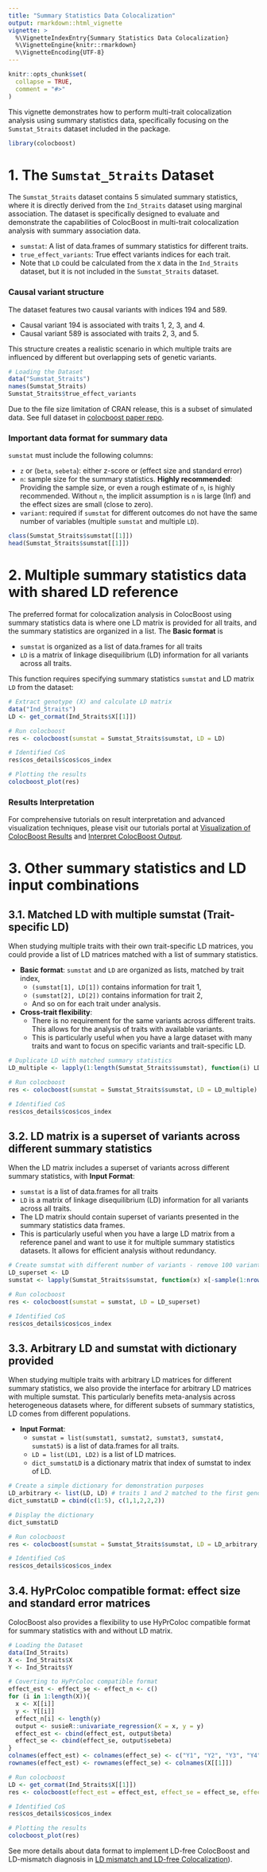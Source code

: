 ```yaml
---
title: "Summary Statistics Data Colocalization"
output: rmarkdown::html_vignette
vignette: >
  %\VignetteIndexEntry{Summary Statistics Data Colocalization}
  %\VignetteEngine{knitr::rmarkdown}
  %\VignetteEncoding{UTF-8}
---
```


```r
knitr::opts_chunk$set(
  collapse = TRUE,
  comment = "#>"
)
```

This vignette demonstrates how to perform multi-trait colocalization analysis using summary statistics data, 
specifically focusing on the `Sumstat_5traits` dataset included in the package.


```r
library(colocboost)
```


# 1. The `Sumstat_5traits` Dataset

The `Sumstat_5traits` dataset contains 5 simulated summary statistics, where it is directly derived from the `Ind_5traits` dataset using marginal association.
The dataset is specifically designed to evaluate and demonstrate the capabilities of ColocBoost in multi-trait colocalization analysis with summary association data.

- `sumstat`: A list of data.frames of summary statistics for different traits.
- `true_effect_variants`: True effect variants indices for each trait.
- Note that `LD` could be calculated from the `X` data in the `Ind_5traits` dataset, but it is not included in the `Sumstat_5traits` dataset.

### Causal variant structure
The dataset features two causal variants with indices 194 and 589.

- Causal variant 194 is associated with traits 1, 2, 3, and 4.
- Causal variant 589 is associated with traits 2, 3, and 5.

This structure creates a realistic scenario in which multiple traits are influenced by different but overlapping sets of genetic variants.

```r
# Loading the Dataset
data("Sumstat_5traits")
names(Sumstat_5traits)
Sumstat_5traits$true_effect_variants
```

Due to the file size limitation of CRAN release, this is a subset of simulated data. See full dataset in [colocboost paper repo](https://github.com/StatFunGen/colocboost-paper).

### Important data format for summary data
`sumstat` must include the following columns:

- `z` or (`beta`, `sebeta`): either z-score or (effect size and standard error)
- `n`: sample size for the summary statistics. **Highly recommended**: Providing the sample size, or even a rough estimate of `n`,
is highly recommended. Without `n`, the implicit assumption is `n` is large (Inf) and the effect sizes are small (close to zero). 
- `variant`: required if `sumstat` for different outcomes do not have the same number of variables (multiple `sumstat` and multiple `LD`).


```r
class(Sumstat_5traits$sumstat[[1]])
head(Sumstat_5traits$sumstat[[1]])
```

# 2. Multiple summary statistics data with shared LD reference


The preferred format for colocalization analysis in ColocBoost using summary statistics data is where one LD matrix is provided for all traits, 
and the summary statistics are organized in a list. The **Basic format** is 

- `sumstat` is organized as a list of data.frames for all traits
- `LD` is a matrix of linkage disequilibrium (LD) information for all variants across all traits.


This function requires specifying summary statistics `sumstat` and LD matrix `LD` from the dataset:
```r
# Extract genotype (X) and calculate LD matrix
data("Ind_5traits")
LD <- get_cormat(Ind_5traits$X[[1]])

# Run colocboost
res <- colocboost(sumstat = Sumstat_5traits$sumstat, LD = LD)

# Identified CoS
res$cos_details$cos$cos_index

# Plotting the results
colocboost_plot(res)
```


### Results Interpretation

For comprehensive tutorials on result interpretation and advanced visualization techniques, please visit our tutorials portal 
at [Visualization of ColocBoost Results](https://statfungen.github.io/colocboost/articles/Visualization_ColocBoost_Output.html) and
[Interpret ColocBoost Output](https://statfungen.github.io/colocboost/articles/Interpret_ColocBoost_Output.html).


# 3. Other summary statistics and LD input combinations

## 3.1. Matched LD with multiple sumstat (Trait-specific LD)   

When studying multiple traits with their own trait-specific LD matrices, you could provide a list of LD matrices matched with a list of summary statistics.

- **Basic format**: `sumstat` and `LD` are organized as lists, matched by trait index,
    - `(sumstat[1], LD[1])` contains information for trait 1,
    - `(sumstat[2], LD[2])` contains information for trait 2,
    - And so on for each trait under analysis.
- **Cross-trait flexibility**: 
    - There is no requirement for the same variants across different traits. This allows for the analysis of traits with available variants.
    - This is particularly useful when you have a large dataset with many traits and want to focus on specific variants and trait-specific LD.

```r
# Duplicate LD with matched summary statistics
LD_multiple <- lapply(1:length(Sumstat_5traits$sumstat), function(i) LD )

# Run colocboost
res <- colocboost(sumstat = Sumstat_5traits$sumstat, LD = LD_multiple)

# Identified CoS
res$cos_details$cos$cos_index
```


## 3.2. LD matrix is a superset of variants across different summary statistics

When the LD matrix includes a superset of variants across different summary statistics, with **Input Format**:

- `sumstat` is a list of data.frames for all traits
- `LD` is a matrix of linkage disequilibrium (LD) information for all variants across all traits.
- The LD matrix should contain superset of variants presented in the summary statistics data frames.
- This is particularly useful when you have a large LD matrix from a reference panel and want to use it for multiple summary statistics datasets. 
It allows for efficient analysis without redundancy.


```r
# Create sumstat with different number of variants - remove 100 variants in each sumstat
LD_superset <- LD
sumstat <- lapply(Sumstat_5traits$sumstat, function(x) x[-sample(1:nrow(x), 20), , drop = FALSE])

# Run colocboost
res <- colocboost(sumstat = sumstat, LD = LD_superset)

# Identified CoS
res$cos_details$cos$cos_index
```


## 3.3. Arbitrary LD and sumstat with dictionary provided

When studying multiple traits with arbitrary LD matrices for different summary statistics, 
we also provide the interface for arbitrary LD matrices with multiple sumstat. 
This particularly benefits meta-analysis across heterogeneous datasets where, 
for different subsets of summary statistics, LD comes from different populations.

- **Input Format**:
    - `sumstat = list(sumstat1, sumstat2, sumstat3, sumstat4, sumstat5)` is a list of data.frames for all traits.
    - `LD = list(LD1, LD2)` is a list of LD matrices.
    - `dict_sumstatLD` is a dictionary matrix that index of sumstat to index of LD.


```r
# Create a simple dictionary for demonstration purposes
LD_arbitrary <- list(LD, LD) # traits 1 and 2 matched to the first genotype matrix; traits 3,4,5 matched to the third genotype matrix.
dict_sumstatLD = cbind(c(1:5), c(1,1,2,2,2))

# Display the dictionary
dict_sumstatLD

# Run colocboost
res <- colocboost(sumstat = Sumstat_5traits$sumstat, LD = LD_arbitrary, dict_sumstatLD = dict_sumstatLD)

# Identified CoS
res$cos_details$cos$cos_index
```


## 3.4. HyPrColoc compatible format: effect size and standard error matrices

ColocBoost also provides a flexibility to use HyPrColoc compatible format for summary statistics with and without LD matrix.

```r
# Loading the Dataset
data(Ind_5traits)
X <- Ind_5traits$X
Y <- Ind_5traits$Y

# Coverting to HyPrColoc compatible format
effect_est <- effect_se <- effect_n <- c()
for (i in 1:length(X)){
  x <- X[[i]]
  y <- Y[[i]]
  effect_n[i] <- length(y)
  output <- susieR::univariate_regression(X = x, y = y)
  effect_est <- cbind(effect_est, output$beta)
  effect_se <- cbind(effect_se, output$sebeta)
}
colnames(effect_est) <- colnames(effect_se) <- c("Y1", "Y2", "Y3", "Y4", "Y5")
rownames(effect_est) <- rownames(effect_se) <- colnames(X[[1]])

# Run colocboost
LD <- get_cormat(Ind_5traits$X[[1]])
res <- colocboost(effect_est = effect_est, effect_se = effect_se, effect_n = effect_n, LD = LD)

# Identified CoS
res$cos_details$cos$cos_index

# Plotting the results
colocboost_plot(res)
```

See more details about data format to implement LD-free ColocBoost and LD-mismatch diagnosis in [LD mismatch and LD-free Colocalization](https://statfungen.github.io/colocboost/articles/LD_Free_Colocalization.html)).


